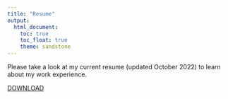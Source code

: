 ```yaml
---
title: "Resume"
output: 
  html_document:
    toc: true
    toc_float: true
    theme: sandstone
---
```


Please take a look at my current resume (updated October 2022) to learn about my work experience. 

<html>
<a href="documents/resume.pdf" target="new">DOWNLOAD</a>

</html>
